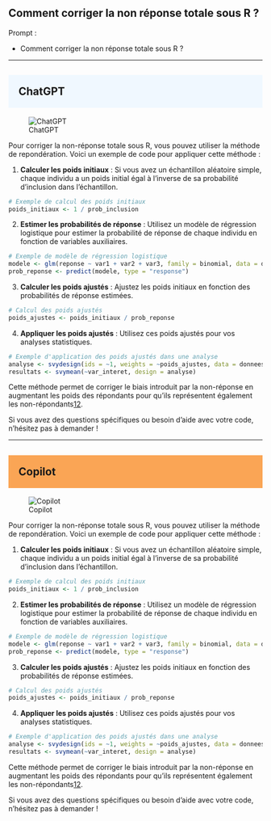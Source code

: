 ## Comment corriger la non réponse totale sous R ?

::: {.callout-note appearance="simple"}
Prompt : 

* Comment corriger la non réponse totale sous R ?


:::

----

## ChatGPT {style="background-color: #f0f8ff; padding: 20px;"}
![ChatGPT](../img/ChatGPT.PNG)

Pour corriger la non-réponse totale sous R, vous pouvez utiliser la méthode de repondération. Voici un exemple de code pour appliquer cette méthode :

1. **Calculer les poids initiaux** : Si vous avez un échantillon aléatoire simple, chaque individu a un poids initial égal à l'inverse de sa probabilité d'inclusion dans l'échantillon.

```r
# Exemple de calcul des poids initiaux
poids_initiaux <- 1 / prob_inclusion
```

2. **Estimer les probabilités de réponse** : Utilisez un modèle de régression logistique pour estimer la probabilité de réponse de chaque individu en fonction de variables auxiliaires.

```r
# Exemple de modèle de régression logistique
modele <- glm(reponse ~ var1 + var2 + var3, family = binomial, data = donnees)
prob_reponse <- predict(modele, type = "response")
```

3. **Calculer les poids ajustés** : Ajustez les poids initiaux en fonction des probabilités de réponse estimées.

```r
# Calcul des poids ajustés
poids_ajustes <- poids_initiaux / prob_reponse
```

4. **Appliquer les poids ajustés** : Utilisez ces poids ajustés pour vos analyses statistiques.

```r
# Exemple d'application des poids ajustés dans une analyse
analyse <- svydesign(ids = ~1, weights = ~poids_ajustes, data = donnees)
resultats <- svymean(~var_interet, design = analyse)
```

Cette méthode permet de corriger le biais introduit par la non-réponse en augmentant les poids des répondants pour qu'ils représentent également les non-répondants[1](https://www.insee.fr/fr/statistiques/fichier/2838097/8-correction-de-la-non-reponse-par-reponderation.pdf)[2](https://cedric.cnam.fr/~saporta/NonReponse.pdf).

Si vous avez des questions spécifiques ou besoin d'aide avec votre code, n'hésitez pas à demander !

----

## Copilot {style="background-color: #faa555; padding: 20px;"}
![Copilot](../img/copilot.PNG)

Pour corriger la non-réponse totale sous R, vous pouvez utiliser la méthode de repondération. Voici un exemple de code pour appliquer cette méthode :

1. **Calculer les poids initiaux** : Si vous avez un échantillon aléatoire simple, chaque individu a un poids initial égal à l'inverse de sa probabilité d'inclusion dans l'échantillon.

```r
# Exemple de calcul des poids initiaux
poids_initiaux <- 1 / prob_inclusion
```

2. **Estimer les probabilités de réponse** : Utilisez un modèle de régression logistique pour estimer la probabilité de réponse de chaque individu en fonction de variables auxiliaires.

```r
# Exemple de modèle de régression logistique
modele <- glm(reponse ~ var1 + var2 + var3, family = binomial, data = donnees)
prob_reponse <- predict(modele, type = "response")
```

3. **Calculer les poids ajustés** : Ajustez les poids initiaux en fonction des probabilités de réponse estimées.

```r
# Calcul des poids ajustés
poids_ajustes <- poids_initiaux / prob_reponse
```

4. **Appliquer les poids ajustés** : Utilisez ces poids ajustés pour vos analyses statistiques.

```r
# Exemple d'application des poids ajustés dans une analyse
analyse <- svydesign(ids = ~1, weights = ~poids_ajustes, data = donnees)
resultats <- svymean(~var_interet, design = analyse)
```

Cette méthode permet de corriger le biais introduit par la non-réponse en augmentant les poids des répondants pour qu'ils représentent également les non-répondants[1](https://www.insee.fr/fr/statistiques/fichier/2838097/8-correction-de-la-non-reponse-par-reponderation.pdf)[2](https://cedric.cnam.fr/~saporta/NonReponse.pdf).

Si vous avez des questions spécifiques ou besoin d'aide avec votre code, n'hésitez pas à demander !